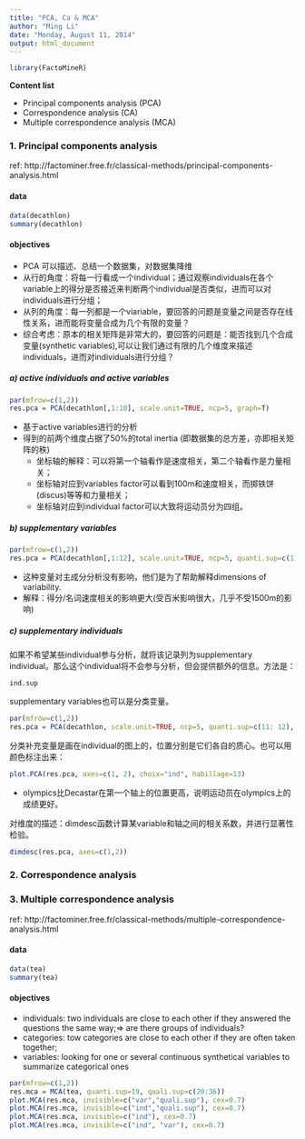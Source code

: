 ```yaml
---
title: "PCA, Ca & MCA"
author: "Ming Li"
date: "Monday, August 11, 2014"
output: html_document
---
```


```r
library(FactoMineR)
```


**Content list**

* Principal components analysis (PCA)
* Correspondence analysis (CA)
* Multiple correspondence analysis (MCA)


### 1. Principal components analysis

ref: http://factominer.free.fr/classical-methods/principal-components-analysis.html

#### data

```r
data(decathlon)
summary(decathlon)
```

#### objectives
* PCA 可以描述、总结一个数据集，对数据集降维
* 从行的角度：将每一行看成一个individual；通过观察individuals在各个variable上的得分是否接近来判断两个individual是否类似，进而可以对individuals进行分组；
* 从列的角度：每一列都是一个viariable，要回答的问题是变量之间是否存在线性关系，进而能将变量合成为几个有限的变量？
* 综合考虑：原本的相关矩阵是非常大的，要回答的问题是：能否找到几个合成变量(synthetic variables),可以让我们通过有限的几个维度来描述individuals，进而对individuals进行分组？

##### a) active individuals and active variables

```r
par(mfrow=c(1,2))
res.pca = PCA(decathlon[,1:10], scale.unit=TRUE, ncp=5, graph=T) 
```

* 基于active variables进行的分析
* 得到的前两个维度占据了50%的total inertia (即数据集的总方差，亦即相关矩阵的秩)
    + 坐标轴的解释：可以将第一个轴看作是速度相关，第二个轴看作是力量相关；
    + 坐标轴对应到variables factor可以看到100m和速度相关，而掷铁饼(discus)等等和力量相关；
    + 坐标轴对应到individual factor可以大致将运动员分为四组。

##### b) supplementary variables 

```r
par(mfrow=c(1,2))
res.pca = PCA(decathlon[,1:12], scale.unit=TRUE, ncp=5, quanti.sup=c(11: 12), graph=T) 
```
* 这种变量对主成分分析没有影响，他们是为了帮助解释dimensions of variability.
* 解释：得分/名词速度相关的影响更大(受百米影响很大，几乎不受1500m的影响)

##### c) supplementary individuals  

如果不希望某些individual参与分析，就将该记录列为supplementary individual。那么这个individual将不会参与分析，但会提供额外的信息。方法是：
```
ind.sup
```

supplementary variables也可以是分类变量。

```r
par(mfrow=c(1,2))
res.pca = PCA(decathlon, scale.unit=TRUE, ncp=5, quanti.sup=c(11: 12), quali.sup=13, graph=T) 
```

分类补充变量是画在individual的图上的，位置分别是它们各自的质心。也可以用颜色标注出来：
```r
plot.PCA(res.pca, axes=c(1, 2), choix="ind", habillage=13)
```
* olympics比Decastar在第一个轴上的位置更高，说明运动员在olympics上的成绩更好。


对维度的描述：dimdesc函数计算某variable和轴之间的相关系数，并进行显著性检验。
```r
dimdesc(res.pca, axes=c(1,2))
```


### 2. Correspondence analysis


### 3. Multiple correspondence analysis

ref: http://factominer.free.fr/classical-methods/multiple-correspondence-analysis.html

#### data
```r
data(tea)
summary(tea)
```

#### objectives

* individuals: two individuals are close to each other if they answered the questions the same way;=> are there groups of individuals?
* categories: tow categories are close to each other if they are often taken together;
* variables: looking for one or several continuous synthetical variables to summarize categorical ones

```r
par(mfrow=c(1,2))
res.mca = MCA(tea, quanti.sup=19, quali.sup=c(20:36))
plot.MCA(res.mca, invisible=c("var","quali.sup"), cex=0.7)
plot.MCA(res.mca, invisible=c("ind","quali.sup"), cex=0.7)
plot.MCA(res.mca, invisible=c("ind"), cex=0.7)
plot.MCA(res.mca, invisible=c("ind", "var"), cex=0.7)
```
